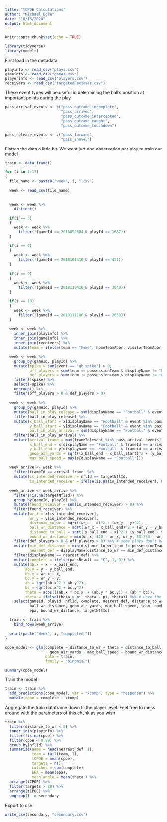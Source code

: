```yaml
---
title: "tCPOE Calculations"
author: "Michael Egle"
date: "10/16/2020"
output: html_document
---
```


```r
knitr::opts_chunk$set(echo = TRUE)
```

```r
library(tidyverse)
library(modelr)
```


First load in the metadata
```r
playinfo <- read_csv("plays.csv")
gameinfo <- read_csv("games.csv")
playerinfo <- read_csv("players.csv")
receivers <- read_csv("targetedReciever.csv")
```

These event types will be useful in determining the ball's position at important points during the play
```r
pass_arrival_events <- c("pass_outcome_incomplete",
                         "pass_arrived",
                         "pass_outcome_intercepted",
                         "pass_outcome_caught",
                         "pass_outcome_touchdown")
```

```r
pass_release_events <- c("pass_forward",
                         "pass_shovel")
```

Flatten the data a little bit. We want just one observation per play to train our model
```r
train <- data.frame()

for (i in 1:17)
{
  file_name <- paste0("week", i, ".csv")
  
  week <- read_csv(file_name)
  
  
  week <- week %>%
    distinct()
  
  if(i == 3)
  {
    week <- week %>%
      filter(!(gameId == 2018092304 & playId == 1687))
  }
  
  if(i == 6)
  {
    week <- week %>%
      filter(!(gameId == 2018101410 & playId == 431))
  }
  
  if(i == 9)
  {
    week <- week %>%
      filter(!(gameId == 2018110410 & playId == 3640))
  }
  
  if(i == 10)
  {
    week <- week %>%
      filter(!(gameId == 2018111106 & playId == 2650))
  }
  
  week <- week %>%
    inner_join(playinfo) %>%
    inner_join(gameinfo) %>%
    inner_join(receivers) %>%
    mutate(team = ifelse(team == "home", homeTeamAbbr, visitorTeamAbbr))
  
  week <- week %>%
    group_by(gameId, playId) %>%
    mutate(spike = sum(event == "qb_spike") > 0,
           off_players = sum(team == possessionTeam & displayName != "Football"),
           def_players = sum(team != possessionTeam & displayName != "Football")) %>%
    filter(!spike) %>%
    select(-spike) %>%
    ungroup() %>%
    filter(off_players > 0 & def_players > 0)
  
  week <- week %>%
    group_by(gameId, playId) %>%
    mutate(ball_in_play_release = sum(displayName == "Football" & event %in% pass_release_events) > 0) %>%
    filter(ball_in_play_release) %>%
    mutate(x_ball_start = x[displayName == "Football" & event %in% pass_release_events],
           y_ball_start = y[displayName == "Football" & event %in% pass_release_events],
           ball_in_play_arrival = sum(displayName == "Football" & event %in% pass_arrival_events) > 0) %>%
    filter(ball_in_play_arrival) %>%
    mutate(arrival_frame = max(frameId[event %in% pass_arrival_events]),
           x_ball_end = x[displayName == "Football" & frameId == arrival_frame],
           y_ball_end = y[displayName == "Football" & frameId == arrival_frame],
           geom_air_yards = sqrt((x_ball_end - x_ball_start)^2 + (y_ball_end - y_ball_start)^2),
           max_ball_speed = max(s[displayName == "Football"]))
  
  week_arrive <- week %>%
    filter(frameId == arrival_frame) %>%
    mutate(is_intended_receiver = nflId == targetNflId,
           is_intended_receiver = ifelse(is.na(is_intended_receiver), F, is_intended_receiver))
  
  week_arrive <- week_arrive %>%
    filter(!is.na(targetNflId)) %>%
    group_by(gameId, playId) %>%
    mutate(found_receiver = sum(is_intended_receiver) > 0) %>%
    filter(found_receiver) %>%
    mutate(wr_x = x[is_intended_receiver],
           wr_y = y[is_intended_receiver],
           distance_to_wr = sqrt((wr_x - x)^2 + (wr_y - y)^2),
           ball_wr_distance = sqrt((wr_x - x_ball_end)^2 + (wr_y - y_ball_end)^2),
           distance_to_ball = sqrt((x_ball_end - x)^2 + (y_ball_end - y)^2),
           bound_wr_distance = min(wr_x, 120 - wr_x, wr_y, 53.333 - wr_y)) %>%
    filter(def_players > 0 & off_players > 0) %>% # some plays don't have any off or def players
    mutate(min_def_distance = min(distance_to_wr[team != possessionTeam & displayName != "Football"]),
           nearest_def = displayName[distance_to_wr == min_def_distance]) %>%
    filter(displayName == nearest_def) %>%
    mutate(complete = ifelse(passResult == "C", 1, 0)) %>%
    mutate(ab.x = x - x_ball_end,
         ab.y = y - y_ball_end,
         bc.x = wr_x - x,
         bc.y = wr_y - y,
         ab = sqrt(ab.x^2 + ab.y^2),
         bc = sqrt(bc.x^2 + bc.y^2),
         theta = acos(((ab.x * bc.x) + (ab.y * bc.y)) / (ab * bc)),
         theta = ifelse(theta > pi, theta - pi, theta)) %>% # Have the angles go from [0, pi)
    select(gameId, playId, nflId, complete, nearest_def, distance_to_wr, distance_to_ball,
           ball_wr_distance, geom_air_yards, max_ball_speed, team, numberOfPassRushers, theta,
           epa, bound_wr_distance, targetNflId)
  
  train <- train %>%
    bind_rows(week_arrive)
  
  print(paste("Week", i, "completed."))
}
```

```r
cpoe_model <- glm(complete ~ distance_to_wr + theta + distance_to_ball + ball_wr_distance +
                    geom_air_yards + max_ball_speed + bound_wr_distance,
                  data = train,
                  family = "binomial")
```

```r
summary(cpoe_model)
```

Train the model
```r
train <- train %>%
  add_predictions(cpoe_model, var = "xcomp", type = "response") %>%
  mutate(cpoe = complete - xcomp)
```

Aggregate the train dataframe down to the player level. Feel free to mess around with the parameters of this chunk as you wish
```r
train %>%
  filter(distance_to_wr < 5) %>%
  inner_join(playinfo) %>%
  filter(!is.na(cpoe)) %>%
  filter(cpoe < 0.99) %>%
  group_by(nflId) %>%
  summarize(name = head(nearest_def, 1),
            team = tail(team, 1),
            tCPOE = mean(cpoe),
            targets = n(),
            catches = sum(complete),
            EPA = mean(epa),
            mean_angle = mean(theta)) %>%
  arrange(tCPOE) %>%
  filter(targets > 20) %>%
  arrange(tCPOE) %>%
  ungroup() -> secondary
```

Export to csv
```r
write_csv(secondary, "secondary.csv")
```
